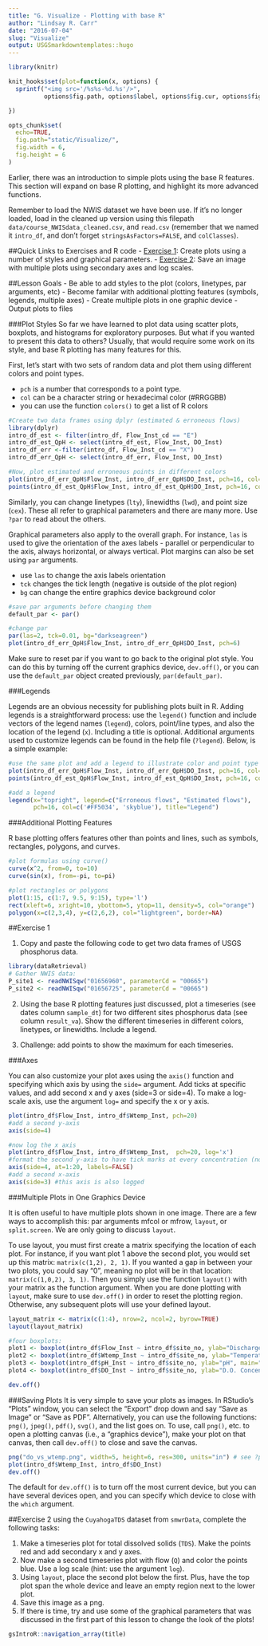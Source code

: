 ```yaml
---
title: "G. Visualize - Plotting with base R"
author: "Lindsay R. Carr"
date: "2016-07-04"
slug: "Visualize"
output: USGSmarkdowntemplates::hugo
---
```


```r
library(knitr)

knit_hooks$set(plot=function(x, options) {
  sprintf("<img src='/%s%s-%d.%s'/>", 
          options$fig.path, options$label, options$fig.cur, options$fig.ext)

})

opts_chunk$set(
  echo=TRUE,
  fig.path="static/Visualize/",
  fig.width = 6,
  fig.height = 6
)
```

Earlier, there was an introduction to simple plots using the base R features. This section will expand on base R plotting, and highlight its more advanced functions. 

Remember to load the NWIS dataset we have been use. If it's no longer loaded, load in the cleaned up version using this filepath `data/course_NWISdata_cleaned.csv`, and `read.csv` (remember that we named it `intro_df`, and don't forget `stringsAsFactors=FALSE`, and `colClasses`).

##Quick Links to Exercises and R code
- [Exercise 1](#exercise-1): Create plots using a number of styles and graphical parameters.
- [Exercise 2](#exercise-2): Save an image with multiple plots using secondary axes and log scales.

##Lesson Goals
- Be able to add styles to the plot (colors, linetypes, par arguments, etc)
- Become familar with additional plotting features (symbols, legends, multiple axes)
- Create multiple plots in one graphic device
- Output plots to files

###Plot Styles
So far we have learned to plot data using scatter plots, boxplots, and histograms for exploratory purposes. But what if you wanted to present this data to others? Usually, that would require some work on its style, and base R plotting has many features for this.

First, let's start with two sets of random data and plot them using different colors and point types. 

- `pch` is a number that corresponds to a point type. 
- `col` can be a character string or hexadecimal color (#RRGGBB)
- you can use the function `colors()` to get a list of R colors

```r
#Create two data frames using dplyr (estimated & erroneous flows)
library(dplyr)
intro_df_est <- filter(intro_df, Flow_Inst_cd == "E")
intro_df_est_QpH <- select(intro_df_est, Flow_Inst, DO_Inst)
intro_df_err <-filter(intro_df, Flow_Inst_cd == "X") 
intro_df_err_QpH <- select(intro_df_err, Flow_Inst, DO_Inst)

#Now, plot estimated and erroneous points in different colors
plot(intro_df_err_QpH$Flow_Inst, intro_df_err_QpH$DO_Inst, pch=16, col='#FF5034')
points(intro_df_est_QpH$Flow_Inst, intro_df_est_QpH$DO_Inst, pch=16, col='skyblue')
```

Similarly, you can change linetypes (`lty`), linewidths (`lwd`), and point size (`cex`). These all refer to graphical parameters and there are many more. Use `?par` to read about the others.  

Graphical parameters also apply to the overall graph. For instance, `las` is used to give the orientation of the axes labels - parallel or perpendicular to the axis, always horizontal, or always vertical. Plot margins can also be set using `par` arguments. 

- use `las` to change the axis labels orientation
- `tck` changes the tick length (negative is outside of the plot region)
- `bg` can change the entire graphics device background color

```r
#save par arguments before changing them
default_par <- par()

#change par
par(las=2, tck=0.01, bg="darkseagreen")
plot(intro_df_err_QpH$Flow_Inst, intro_df_err_QpH$DO_Inst, pch=6)
```

Make sure to reset par if you want to go back to the original plot style. You can do this by turning off the current graphics device, `dev.off()`, or you can use the `default_par` object created previously, `par(default_par)`.

###Legends

Legends are an obvious necessity for publishing plots built in R. Adding legends is a straightforward process: use the `legend()` function and include vectors of the legend names (`legend`), colors, point/line types, and also the location of the legend (`x`). Including a title is optional. Additional arguments used to customize legends can be found in the help file (`?legend`). Below, is a simple example: 

```r
#use the same plot and add a legend to illustrate color and point type
plot(intro_df_err_QpH$Flow_Inst, intro_df_err_QpH$DO_Inst, pch=16, col='#FF5034')
points(intro_df_est_QpH$Flow_Inst, intro_df_est_QpH$DO_Inst, pch=16, col='skyblue')

#add a legend
legend(x="topright", legend=c("Erroneous flows", "Estimated flows"),
       pch=16, col=c('#FF5034', 'skyblue'), title="Legend")
```

###Additional Plotting Features

R base plotting offers features other than points and lines, such as symbols, rectangles, polygons, and curves.

```r
#plot formulas using curve()
curve(x^2, from=0, to=10)
curve(sin(x), from=-pi, to=pi)

#plot rectangles or polygons
plot(1:15, c(1:7, 9.5, 9:15), type='l')
rect(xleft=6, xright=10, ybottom=5, ytop=11, density=5, col="orange")
polygon(x=c(2,3,4), y=c(2,6,2), col="lightgreen", border=NA)
```


##Exercise 1

1. Copy and paste the following code to get two data frames of USGS phosphorus data. 

```r
library(dataRetrieval)
# Gather NWIS data:
P_site1 <- readNWISqw("01656960", parameterCd = "00665")
P_site2 <- readNWISqw("01656725", parameterCd = "00665")
```

2. Using the base R plotting features just discussed, plot a timeseries (see dates column `sample_dt`) for two different sites phosphorus data (see column `result_va`). Show the different timeseries in different colors, linetypes, or linewidths. Include a legend. 

3. Challenge: add points to show the maximum for each timeseries.

###Axes

You can also customize your plot axes using the `axis()` function and specifying which axis by using the `side=` argument. Add ticks at specific values, and add second x and y axes (side=3 or side=4). To make a log-scale axis, use the argument `log=` and specify the x or y axis.   

```r
plot(intro_df$Flow_Inst, intro_df$Wtemp_Inst, pch=20)
#add a second y-axis
axis(side=4)

#now log the x axis
plot(intro_df$Flow_Inst, intro_df$Wtemp_Inst,  pch=20, log='x')
#format the second y-axis to have tick marks at every concentration (not just every 5) & no labels
axis(side=4, at=1:20, labels=FALSE)
#add a second x-axis
axis(side=3) #this axis is also logged
```


###Multiple Plots in One Graphics Device

It is often useful to have multiple plots shown in one image. There are a few ways to accomplish this: par arguments mfcol or mfrow, `layout`, or `split.screen`. We are only going to discuss `layout`. 

To use layout, you must first create a matrix specifying the location of each plot. For instance, if you want plot 1 above the second plot, you would set up this matrix: `matrix(c(1,2), 2, 1)`. If you wanted a gap in between your two plots, you could say "0", meaning no plot will be in that location: `matrix(c(1,0,2), 3, 1)`. Then you simply use the function `layout()` with your matrix as the function argument. When you are done plotting with `layout`, make sure to use `dev.off()` in order to reset the plotting region. Otherwise, any subsequent plots will use your defined layout.

```r
layout_matrix <- matrix(c(1:4), nrow=2, ncol=2, byrow=TRUE)
layout(layout_matrix)

#four boxplots:
plot1 <- boxplot(intro_df$Flow_Inst ~ intro_df$site_no, ylab="Discharge, cfs", main="Discharge")
plot2 <- boxplot(intro_df$Wtemp_Inst ~ intro_df$site_no, ylab="Temperature, deg C", main="Water Temp")
plot3 <- boxplot(intro_df$pH_Inst ~ intro_df$site_no, ylab="pH", main="pH")
plot4 <- boxplot(intro_df$DO_Inst ~ intro_df$site_no, ylab="D.O. Concentration, mg/L", main="Dissolved Oxygen")

dev.off()
```


###Saving Plots
It is very simple to save your plots as images. In RStudio's "Plots" window, you can select the "Export" drop down and say "Save as Image" or "Save as PDF". Alternatively, you can use the following functions: `png()`, `jpeg()`, `pdf()`, `svg()`, and the list goes on. To use, call `png()`, etc. to open a plotting canvas (i.e., a "graphics device"), make your plot on that canvas, then call `dev.off()` to close and save the canvas.

```r
png("do_vs_wtemp.png", width=5, height=6, res=300, units="in") # see ?png
plot(intro_df$Wtemp_Inst, intro_df$DO_Inst)
dev.off()
```

The default for `dev.off()` is to turn off the most current device, but you can have several devices open, and you can specify which device to close with the `which` argument. 


##Exercise 2
using the `CuyahogaTDS` dataset from `smwrData`, complete the following tasks: 

1. Make a timeseries plot for total dissolved solids (`TDS`). Make the points red and add secondary x and y axes.
2. Now make a second timeseries plot with flow (`Q`) and color the points blue. Use a log scale (hint: use the argument `log`).
3. Using `layout`, place the second plot below the first. Plus, have the top plot span the whole device and leave an empty region next to the lower plot. 
4. Save this image as a png.
5. If there is time, try and use some of the graphical parameters that was discussed in the first part of this lesson to change the look of the plots!



```r
gsIntroR::navigation_array(title)
```
